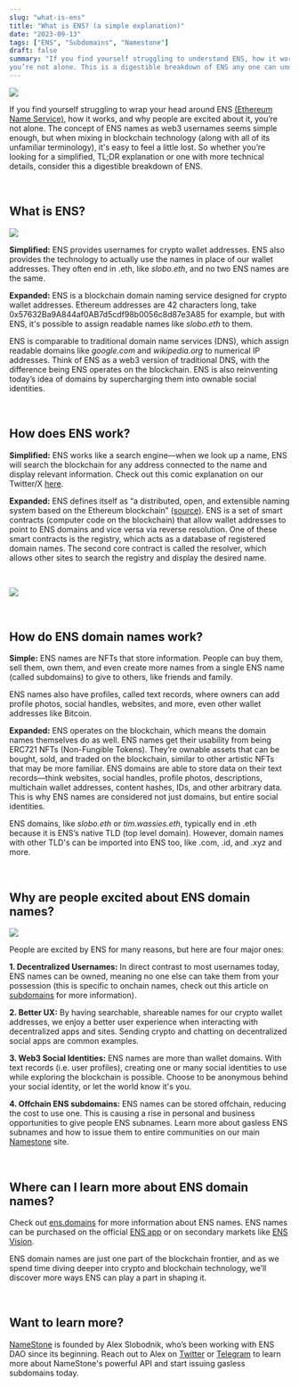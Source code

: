 ```yaml
---
slug: "what-is-ens"
title: "What is ENS? (a simple explanation)"
date: "2023-09-13"
tags: ["ENS", "Subdomains", "Namestone"]
draft: false
summary: "If you find yourself struggling to understand ENS, how it works, and why people are excited about it,
you’re not alone. This is a digestible breakdown of ENS any one can understand."
---
```


![](https://hackmd.io/_uploads/B1CKb_CR3.png)

If you find yourself struggling to wrap your head around ENS [(Ethereum Name Service)](https://ens.domains/), how it works, and why people are excited about it,
you’re not alone. The concept of ENS names as web3 usernames seems simple enough, but when mixing in blockchain technology (along with all of its unfamiliar terminology), it's easy to feel a little lost.
So whether you’re looking for a simplified, TL;DR explanation or one with more technical details, consider this a digestible breakdown of ENS.

&nbsp;

## What is ENS?

![](https://hackmd.io/_uploads/HJg4YPRA2.png)

**Simplified:** ENS provides usernames for crypto wallet addresses. ENS also provides the technology to actually use the names in place of our wallet addresses.
They often end in .eth, like _slobo.eth_, and no two ENS names are the same.

**Expanded:** ENS is a blockchain domain naming service designed for crypto wallet addresses. Ethereum addresses
are 42 characters long, take 0x57632Ba9A844af0AB7d5cdf98b0056c8d87e3A85 for example, but with ENS, it's possible
to assign readable names like _slobo.eth_ to them.

ENS is comparable to traditional domain name services (DNS), which assign
readable domains like _google.com_ and _wikipedia.org_ to numerical IP addresses. Think of ENS as a web3
version of traditional DNS, with the difference being ENS operates on the blockchain. ENS is also
reinventing today’s idea of domains by supercharging them into ownable social identities.

&nbsp;

## How does ENS work?

**Simplified:** ENS works like a search engine—when we look up a name, ENS will search the blockchain
for any address connected to the name and display relevant information. Check out this comic explanation on our Twitter/X [here](https://x.com/namestonehq/status/1688588974900625411?s=20).

**Expanded:** ENS defines itself as “a distributed, open, and extensible naming system based on the
Ethereum blockchain” [(source)](https://docs.ens.domains/). ENS is a set of smart contracts (computer code on the
blockchain) that allow wallet addresses to point to ENS domains and vice versa via reverse resolution.
One of these smart contracts is
the registry, which acts as a database of registered domain names. The second core contract
is called the resolver, which allows other sites to search the registry and display the desired
name.

&nbsp;

![](https://hackmd.io/_uploads/BJgb_PR02.jpg)

&nbsp;

## How do ENS domain names work?

**Simple:** ENS names are NFTs that store information. People can buy them, sell them, own them,
and even create more names from a single ENS name (called subdomains) to give to others, like friends and family.

ENS names also have profiles, called text records, where owners can add profile photos, social handles,
websites, and more, even other wallet addresses like Bitcoin.

**Expanded:** ENS operates on the blockchain, which means the domain names themselves
do as well. ENS names get their usability from being ERC721 NFTs (Non-Fungible Tokens).
They’re ownable assets that can be bought, sold, and traded on the blockchain, similar to other artistic NFTs
that may be more familiar. ENS domains are able to store data on their text records—think websites, social handles,
profile photos, descriptions, multichain wallet addresses, content hashes, IDs, and other arbitrary data.
This is why ENS names are considered not just domains, but entire social identities.

ENS domains, like _slobo.eth_ or _tim.wassies.eth_, typically end in .eth because it is ENS’s
native TLD (top level domain). However, domain names with other TLD's can be imported into ENS too, like .com, .id, and .xyz
and more.

&nbsp;

## Why are people excited about ENS domain names?

![](https://hackmd.io/_uploads/BkA-xDRAh.png)

People are excited by ENS for many reasons, but here are four major ones:

**1. Decentralized Usernames:** In direct contrast to most usernames today, ENS names can be owned, meaning no one else can take them from your possession (this is specific to onchain names, check out this article on [subdomains](https://namestone.xyz/blog/ens-subdomains) for more information).

**2. Better UX:** By having searchable, shareable names for our crypto wallet addresses, we enjoy a better user experience
when interacting with decentralized apps and sites. Sending crypto and chatting on decentralized social apps are common examples.

**3. Web3 Social Identities:** ENS names are more than wallet domains. With text records (i.e. user profiles), creating one or
many social identities to use while exploring the blockchain is possible. Choose to be anonymous behind your social identity, or let the world know it's you.

**4. Offchain ENS subdomains:** ENS names can be stored offchain, reducing the cost to use one. This is causing a rise in personal and business opportunities to give people ENS subnames.
Learn more about gasless ENS subnames and how to issue them to entire communities on our main [Namestone](https://namestone.xyz) site.

&nbsp;

## Where can I learn more about ENS domain names?

Check out [ens.domains](https://ens.domains/) for more information about ENS names. ENS names can be purchased on the official
[ENS app](https://app.ens.domains) or on secondary markets like [ENS Vision](https://ens.vision/).

ENS domain names are just one part of the blockchain frontier, and as we spend time diving deeper into crypto and blockchain technology,
we’ll discover more ways ENS can play a part in shaping it.

&nbsp;

## Want to learn more?

[NameStone](https://namestone.xyz) is founded by Alex Slobodnik, who’s been working with ENS DAO since its beginning.
Reach out to Alex on [Twitter](https://twitter.com/AlexSlobodnik) or [Telegram](https://t.me/superslobo) to
learn more about NameStone's powerful API and start issuing gasless subdomains today.
